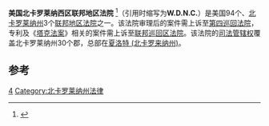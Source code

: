 {{Infobox U.S. district court
|district name =  美国北卡罗莱纳西区联邦地区法院
|abbrev = W.D.N.C.
|appeals to = 第四巡回
|map image name = 
|map image width = 200
|map image caption = 
|seal = 
|seal size = 160
|established = 1872年6月4日 
|judges assigned = 5
|chief judge = Robert James Conrad, Jr.
|official site = http://www.ncwd.uscourts.gov
}}

'''美国北卡罗莱纳西区联邦地区法院''' <ref name="中文名参考">{{cite web | url=http://iknow.stpi.narl.org.tw/Post/Read.aspx?PostID=8046 | title=中文名参考 | accessdate=2013-08-08 }}</ref>（引用时缩写为'''W.D.N.C.'''）是美国94个、[[北卡罗莱纳州|北卡罗莱纳州]]3个[[联邦地区法院|联邦地区法院]]之一。该法院审理后的案件需上诉至[[美国联邦第四巡回上诉法院|第四巡回法院]]，专利及《[[塔克法案|塔克法案]]》相关的案件需上诉至[[联邦巡回区法院|联邦巡回区法院]]。该法院的[[司法管辖权|司法管辖权]]覆盖北卡罗莱纳州30个郡，总部在[[夏洛特_(北卡罗来纳州)|夏洛特 (北卡罗来纳州)]]。

==参考==
{{reflist}}
{{联邦地区法院}}

[[Category:美国联邦地区法院|4]]
[[Category:北卡罗莱纳州法律|Category:北卡罗莱纳州法律]]